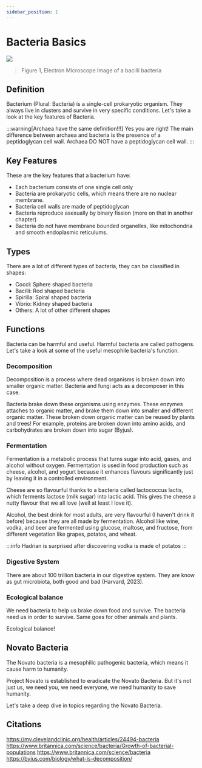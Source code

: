 ```yaml
---
sidebar_position: 1
---
```

# Bacteria Basics
![](/img/bacteria-real.png)
> Figure 1, Electron Microscope Image of a bacilli bacteria
## Definition
Bacterium (Plural: Bacteria) is a single-cell prokaryotic organism. They always live in clusters and survive in very specific conditions. Let's take a look at the key features of Bacteria.

:::warning[Archaea have the same definition!!!]
Yes you are right! The main difference between archaea and bacteria is the presence of a peptidoglycan cell wall. Archaea DO NOT have a peptidoglycan cell wall. 
:::
## Key Features
These are the key features that a bacterium have:
- Each bacterium consists of one single cell only
- Bacteria are prokaryotic cells, which means there are no nuclear membrane. 
- Bacteria cell walls are made of peptidoglycan
- Bacteria reproduce asexually by binary fission (more on that in another chapter)
- Bacteria do not have membrane bounded organelles, like mitochondria and smooth endoplasmic reticulums.

## Types
There are a lot of different types of bacteria, they can be classified in shapes:
- Cocci: Sphere shaped bacteria
- Bacilli: Rod shaped bacteria
- Spirilla: Spiral shaped bacteria
- Vibrio: Kidney shaped bacteria
- Others: A lot of other different shapes

## Functions
Bacteria can be harmful and useful. Harmful bacteria are called pathogens. Let's take a look at some of the useful mesophile bacteria's function. 
### Decomposition
Decomposition is a process where dead organisms is broken down into smaller organic matter. Bacteria and fungi acts as a decomposer in this case.

Bacteria brake down these organisms using enzymes. These enzymes attaches to organic matter, and brake them down into smaller and different organic matter. These broken down organic matter can be reused by plants and trees! For example, proteins are broken down into amino acids, and carbohydrates are broken down into sugar (Byjus). 

### Fermentation
Fermentation is a metabolic process that turns sugar into acid, gases, and alcohol without oxygen. Fermentation is used in food production such as cheese, alcohol, and yogurt because it enhances flavours significantly just by leaving it in a controlled environment.

Cheese are so flavourful thanks to a bacteria called lactococcus lactis, which ferments lactose (milk sugar) into lactic acid. This gives the cheese a nutty flavour that we all love (well at least I love it). 

Alcohol, the best drink for most adults, are very flavourful (I haven't drink it before) because they are all made by fermentation. Alcohol like wine, vodka, and beer are fermented using glucose, maltose, and fructose, from different vegetation like grapes, potatos, and wheat. 

:::info
Hadrian is surprised after discovering vodka is made of potatos
:::
### Digestive System
There are about 100 trillion bacteria in our digestive system. They are know as gut microbiota, both good and bad (Harvard, 2023). 

### Ecological balance
We need bacteria to help us brake down food and survive. The bacteria need us in order to survive. Same goes for other animals and plants. 

Ecological balance!

## Novato Bacteria
The Novato bacteria is a mesophilic pathogenic bacteria, which means it cause harm to humanity. 

Project Novato is established to eradicate the Novato Bacteria. But it's not just us, we need you, we need everyone, we need humanity to save humanity.

Let's take a deep dive in topics regarding the Novato Bacteria. 

## Citations
https://my.clevelandclinic.org/health/articles/24494-bacteria
https://www.britannica.com/science/bacteria/Growth-of-bacterial-populations
https://www.britannica.com/science/bacteria
https://byjus.com/biology/what-is-decomposition/
